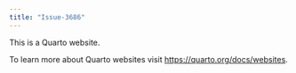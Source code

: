 ```yaml
---
title: "Issue-3686"
---
```


This is a Quarto website.

To learn more about Quarto websites visit <https://quarto.org/docs/websites>.
